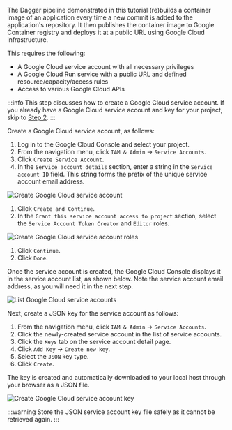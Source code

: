 The Dagger pipeline demonstrated in this tutorial (re)builds a container image of an application every time a new commit is added to the application's repository. It then publishes the container image to Google Container registry and deploys it at a public URL using Google Cloud infrastructure.

This requires the following:

- A Google Cloud service account with all necessary privileges
- A Google Cloud Run service with a public URL and defined resource/capacity/access rules
- Access to various Google Cloud APIs

:::info
This step discusses how to create a Google Cloud service account. If you already have a Google Cloud service account and key for your project, skip to [Step 2](#step-2-configure-google-cloud-apis-and-a-google-cloud-run-service).
:::

Create a Google Cloud service account, as follows:

1. Log in to the Google Cloud Console and select your project.
1. From the navigation menu, click `IAM & Admin` -> `Service Accounts`.
1. Click `Create Service Account`.
1. In the `Service account details` section, enter a string in the `Service account ID` field. This string forms the prefix of the unique service account email address.

  ![Create Google Cloud service account](/img/current_docs/common/guides/create-gcloud-service-account-id.png)

1. Click `Create and Continue`.
1. In the `Grant this service account access to project` section, select the `Service Account Token Creator` and `Editor` roles.

  ![Create Google Cloud service account roles](/img/current_docs/common/guides/create-gcloud-service-account-role.png)

1. Click `Continue`.
1. Click `Done`.

Once the service account is created, the Google Cloud Console displays it in the service account list, as shown below. Note the service account email address, as you will need it in the next step.

  ![List Google Cloud service accounts](/img/current_docs/common/guides/list-gcloud-service-accounts.png)

Next, create a JSON key for the service account as follows:

1. From the navigation menu, click `IAM & Admin` -> `Service Accounts`.
1. Click the newly-created service account in the list of service accounts.
1. Click the `Keys` tab on the service account detail page.
1. Click `Add Key` -> `Create new key`.
1. Select the `JSON` key type.
1. Click `Create`.

The key is created and automatically downloaded to your local host through your browser as a JSON file.

  ![Create Google Cloud service account key](/img/current_docs/common/guides/create-gcloud-service-account-key.png)

:::warning
Store the JSON service account key file safely as it cannot be retrieved again.
:::
